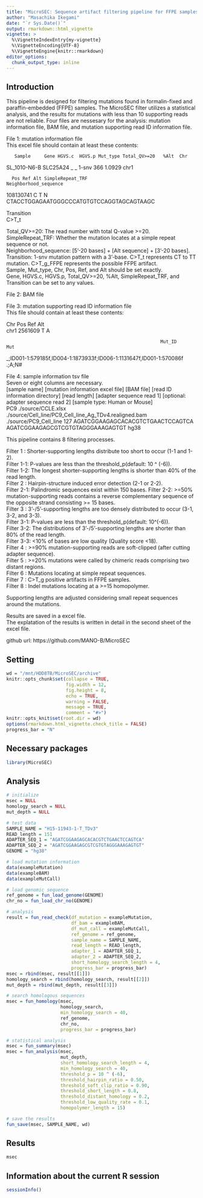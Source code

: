 ```yaml
---
title: "MicroSEC: Sequence artifact filtering pipeline for FFPE samples"
author: "Masachika Ikegami"
date: "`r Sys.Date()`"
output: rmarkdown::html_vignette
vignette: >
  %\VignetteIndexEntry{my-vignette}
  %\VignetteEncoding{UTF-8}
  %\VignetteEngine{knitr::rmarkdown}
editor_options: 
  chunk_output_type: inline
---
```


## Introduction
This pipeline is designed for filtering mutations found in formalin-fixed and 
paraffin-embedded (FFPE) samples. The MicroSEC filter utilizes a statistical 
analysis, and the results for mutations with less than 10 supporting reads are 
not reliable. Four files are nessesary for the analysis: mutation information 
file, BAM file, and mutation supporting read ID information file.  
  
File 1: mutation information file  
This excel file should contain at least these contents:  
  
       Sample     Gene HGVS.c  HGVS.p Mut_type Total_QV>=20   %Alt  Chr  
 SL_1010-N6-B SLC25A24      _       _    1-snv          366 1.0929 chr1  
  
      Pos Ref Alt SimpleRepeat_TRF                     Neighborhood_sequence  
108130741   C   T                N CTACCTGGAGAATGGGCCCATGTGTCCAGGTAGCAGTAAGC  

Transition  
     C>T_t  
  
Total_QV>=20: The read number with total Q-value >=20.  
SimpleRepeat_TRF: Whether the mutation locates at a simple repeat sequence or 
not.  
Neighborhood_sequence: [5'-20 bases] + [Alt sequence] + [3'-20 bases].  
Transition: 1-snv mutation pattern with a 3'-base. C>T_t represents CT to TT 
mutation. C>T_g_FFPE represents the possible FFPE artifact.  
Sample, Mut_type, Chr, Pos, Ref, and Alt should be set exactly.  
Gene, HGVS.c, HGVS.p, Total_QV>=20, %Alt, SimpleRepeat_TRF, and Transition can 
be set to any values.  
  
File 2: BAM file  
  
File 3: mutation supporting read ID information file  
This file should contain at least these contents:  
  
 Chr     Pos Ref Alt  
chr1 2561609   T   A  
  
                                                             Mut_ID     Mut  
_;ID001-1:579185f,ID004-1:1873933f;ID006-1:1131647f,ID001-1:570086f  .;A;N#  
  
File 4: sample information tsv file  
Seven or eight columns are necessary.  
[sample name] [mutation information excel file] [BAM file] 
[read ID information directory] [read length] [adapter sequence read 1] 
[optional: adapter sequence read 2] [sample type: Human or Mouse]  
PC9	./source/CCLE.xlsx ./source/Cell_line/PC9_Cell_line_Ag_TDv4.realigned.bam 
./source/PC9_Cell_line 127 
AGATCGGAAGAGCACACGTCTGAACTCCAGTCA AGATCGGAAGAGCGTCGTGTAGGGAAAGAGTGT hg38  
  
This pipeline contains 8 filtering processes.  
  
Filter 1  : Shorter-supporting lengths distribute too short to occur 
(1-1 and 1-2).  
Filter 1-1: P-values are less than the threshold_p(default: 10 ^ (-6)).  
Filter 1-2: The longest shorter-supporting lengths is shorter than 40% of the 
read length.  
Filter 2  : Hairpin-structure induced error detection (2-1 or 2-2).  
Filter 2-1: Palindromic sequences exist within 150 bases. 
Filter 2-2: >=50% mutation-supporting reads contains a reverse complementary 
sequence of the opposite strand consisting >= 15 bases.  
Filter 3  : 3’-/5’-supporting lengths are too densely distributed to occur 
(3-1, 3-2, and 3-3).  
Filter 3-1: P-values are less than the threshold_p(default: 10^(-6)).  
Filter 3-2: The distributions of 3’-/5’-supporting lengths are shorter than 80% 
of the read length.  
Filter 3-3: <10% of bases are low quality (Quality score <18).  
Filter 4  : >=90% mutation-supporting reads are soft-clipped (after cutting 
adapter sequence).  
Filter 5  : >=20% mutations were called by chimeric reads comprising two 
distant regions.  
Filter 6  : Mutations locating at simple repeat sequences.  
Filter 7  : C>T_g positive artifacts in FFPE samples.  
Filter 8  : Indel mutations locating at a >=15 homopolymer.  
  
Supporting lengths are adjusted considering small repeat sequences around the 
mutations.  
  
Results are saved in a excel file.  
The explatation of the results is written in detail in the second sheet of the 
excel file.  
  
github url: https://github.com/MANO-B/MicroSEC  
  
## Setting
```r
wd = "/mnt/HDD8TB/MicroSEC/archive"
knitr::opts_chunk$set(collapse = TRUE,
                      fig.width = 12,
                      fig.height = 8,
                      echo = TRUE,
                      warning = FALSE,
                      message = TRUE,
                      comment = "#>")
knitr::opts_knit$set(root.dir = wd)
options(rmarkdown.html_vignette.check_title = FALSE)
progress_bar = "N"
```

## Necessary packages
```r
library(MicroSEC)
```

## Analysis
```r
# initialize
msec = NULL
homology_search = NULL
mut_depth = NULL

# test data
SAMPLE_NAME = "H15-11943-1-T_TDv3"
READ_length = 151
ADAPTER_SEQ_1 = "AGATCGGAAGAGCACACGTCTGAACTCCAGTCA"
ADAPTER_SEQ_2 = "AGATCGGAAGAGCGTCGTGTAGGGAAAGAGTGT"
GENOME = "hg38"

# load mutation information
data(exampleMutation)
data(exampleBAM)
data(exampleMutCall)

# load genomic sequence
ref_genome = fun_load_genome(GENOME)
chr_no = fun_load_chr_no(GENOME)

# analysis
result = fun_read_check(df_mutation = exampleMutation,
                        df_bam = exampleBAM,
                        df_mut_call = exampleMutCall,
                        ref_genome = ref_genome,
                        sample_name = SAMPLE_NAME,
                        read_length = READ_length,
                        adapter_1 = ADAPTER_SEQ_1,
                        adapter_2 = ADAPTER_SEQ_2,
                        short_homology_search_length = 4,
                        progress_bar = progress_bar)
msec = rbind(msec, result[[1]])
homology_search = rbind(homology_search, result[[2]])
mut_depth = rbind(mut_depth, result[[3]])

# search homologous sequences
msec = fun_homology(msec,
                    homology_search,
                    min_homology_search = 40,
                    ref_genome,
                    chr_no,
                    progress_bar = progress_bar)

# statistical analysis
msec = fun_summary(msec)
msec = fun_analysis(msec,
                    mut_depth,
                    short_homology_search_length = 4,
                    min_homology_search = 40,
                    threshold_p = 10 ^ (-6),
                    threshold_hairpin_ratio = 0.50,
                    threshold_soft_clip_ratio = 0.90,
                    threshold_short_length = 0.8,
                    threshold_distant_homology = 0.2,
                    threshold_low_quality_rate = 0.1,
                    homopolymer_length = 15)

# save the results
fun_save(msec, SAMPLE_NAME, wd)
```

## Results
```r
msec
```

## Information about the current R session
```r
sessionInfo()
```

